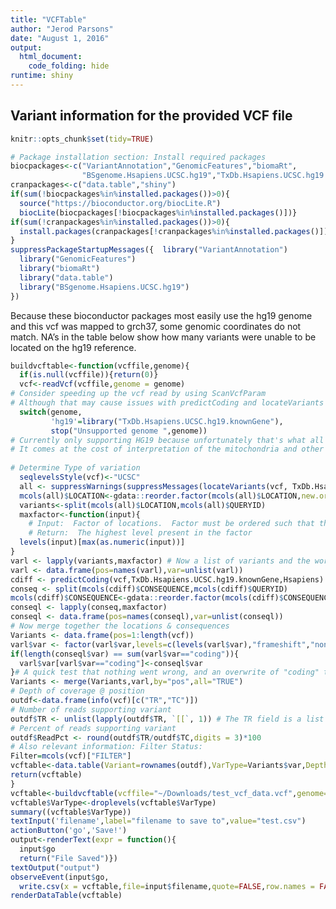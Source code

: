 ```yaml
---
title: "VCFTable"
author: "Jerod Parsons"
date: "August 1, 2016"
output: 
  html_document:
    code_folding: hide
runtime: shiny
---
```

## Variant information for the provided VCF file
```r
knitr::opts_chunk$set(tidy=TRUE)
```
```r
# Package installation section: Install required packages
biocpackages<-c("VariantAnnotation","GenomicFeatures","biomaRt",
                "BSgenome.Hsapiens.UCSC.hg19","TxDb.Hsapiens.UCSC.hg19.knownGene")
cranpackages<-c("data.table","shiny")
if(sum(!biocpackages%in%installed.packages())>0){
  source("https://bioconductor.org/biocLite.R")
  biocLite(biocpackages[!biocpackages%in%installed.packages()])}
if(sum(!cranpackages%in%installed.packages())>0){
  install.packages(cranpackages[!cranpackages%in%installed.packages()])
}
suppressPackageStartupMessages({  library("VariantAnnotation")
  library("GenomicFeatures")
  library("biomaRt")
  library("data.table")
  library("BSgenome.Hsapiens.UCSC.hg19")
})
```
Because these bioconductor packages most easily use the hg19 genome and this vcf was mapped to grch37, some genomic coordinates 
do not match.  NA's in the table below show how many variants were unable to be located on the hg19 reference.
```r
buildvcftable<-function(vcffile,genome){
  if(is.null(vcffile)){return(0)}
  vcf<-readVcf(vcffile,genome = genome)
# Consider speeding up the vcf read by using ScanVcfParam 
# Although that may cause issues with predictCoding and locateVariants
  switch(genome,
         'hg19'=library("TxDb.Hsapiens.UCSC.hg19.knownGene"),
         stop("Unsupported genome ",genome))
# Currently only supporting HG19 because unfortunately that's what all of the TxDbs support.
# It comes at the cost of interpretation of the mitochondria and other non-chromosomal sequences in grch37/38 data.
  
# Determine Type of variation 
  seqlevelsStyle(vcf)<-"UCSC"
  all <- suppressWarnings(suppressMessages(locateVariants(vcf, TxDb.Hsapiens.UCSC.hg19.knownGene, AllVariants()))) # Genomic location of variant
  mcols(all)$LOCATION<-gdata::reorder.factor(mcols(all)$LOCATION,new.order=c("intergenic","intron","threeUTR","fiveUTR","promoter","spliceSite","coding")) # Re-order the levels of the factor in order of least to most detrimental, so i can just use 'max' to return the most deleterious
  variants<-split(mcols(all)$LOCATION,mcols(all)$QUERYID)
  maxfactor<-function(input){
    # Input:  Factor of locations.  Factor must be ordered such that the last level is 'worst'
    # Return:  The highest level present in the factor
  levels(input)[max(as.numeric(input))]
}
varl <- lapply(variants,maxfactor) # Now a list of variants and the worst location
varl <- data.frame(pos=names(varl),var=unlist(varl))
cdiff <- predictCoding(vcf,TxDb.Hsapiens.UCSC.hg19.knownGene,Hsapiens) # Now to see how detrimental those various coding variants are
conseq <- split(mcols(cdiff)$CONSEQUENCE,mcols(cdiff)$QUERYID)
mcols(cdiff)$CONSEQUENCE<-gdata::reorder.factor(mcols(cdiff)$CONSEQUENCE,new.order=c("frameshift","nonsense","nonsynomyous","synonymous"))
conseql <- lapply(conseq,maxfactor)
conseql <- data.frame(pos=names(conseql),var=unlist(conseql))
# Now merge together the locations & consequences
Variants <- data.frame(pos=1:length(vcf))
varl$var <- factor(varl$var,levels=c(levels(varl$var),"frameshift","nonsense","nonsynonymous","synonymous")) #allow me to add the new consequences into the same factor list
if(length(conseql$var) == sum(varl$var=="coding")){
  varl$var[varl$var=="coding"]<-conseql$var
}# A quick test that nothing went wrong, and an overwrite of "coding" to its various subtypes
Variants <- merge(Variants,varl,by="pos",all="TRUE")
# Depth of coverage @ position
outdf<-data.frame(info(vcf)[c("TR","TC")])
# Number of reads supporting variant
outdf$TR <- unlist(lapply(outdf$TR, `[[`, 1)) # The TR field is a list of integerlists, we just want the 1st element.  This causes technically incorrect results in 15/11765 test cases.
# Percent of reads supporting variant
outdf$ReadPct <- round(outdf$TR/outdf$TC,digits = 3)*100
# Also relevant information: Filter Status:
Filter=mcols(vcf)["FILTER"]
vcftable<-data.table(Variant=rownames(outdf),VarType=Variants$var,Depth=outdf$TC,SupportingReads=outdf$TR,PercentSupport=outdf$ReadPct,Filter=Filter$FILTER)
return(vcftable)
}
vcftable<-buildvcftable(vcffile="~/Downloads/test_vcf_data.vcf",genome="hg19")
vcftable$VarType<-droplevels(vcftable$VarType)
summary((vcftable$VarType)) 
textInput('filename',label="filename to save to",value="test.csv")
actionButton('go','Save!')
output<-renderText(expr = function(){
  input$go
  return("File Saved")})
textOutput("output")
observeEvent(input$go,
  write.csv(x = vcftable,file=input$filename,quote=FALSE,row.names = FALSE))
renderDataTable(vcftable)
```
